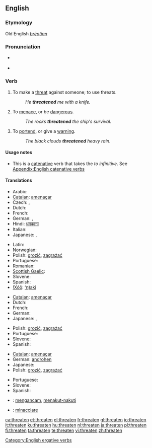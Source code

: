 ==English==

===Etymology===
Old English ''[[þrēatian]]''

===Pronunciation===
* {{a|UK}} {{IPA|/ˈθret.ən/}}
* {{audio|en-us-threaten.ogg|Audio (US)}}

===Verb===
{{en-verb}}

# To make a [[threat]] against someone; to use threats.
#: ''He '''threatened''' me with a knife.''
# To [[menace]], or be [[dangerous]].
#: ''The rocks '''threatened''' the ship's survival.''
# To [[portend]], or give a [[warning]].
#: ''The black clouds '''threatened''' heavy rain.''

====Usage notes====
* This is a [[catenative]] verb that takes the ''to infinitive''. See [[Appendix:English catenative verbs]]

====Translations====
{{trans-top|To make a threat against someone; to use threats}}
* Arabic: {{rfc-tbot}}{{t-|ar|هدد|sha|alt=هَد{{ar-dia|tr=haddada}}دَ}}
* [[Catalan]]: [[amenaçar]]
* Czech: {{t-|cs|hrozit}},  {{t|cs|vyhrožovat}}
* Dutch: {{t+|nl|bedreigen}}
* French: {{t+|fr|menacer}}
* German: {{t+|de|drohen}}, {{t+|de|bedrohen}}
* Hindi: [[धमकाना]]
* Italian: {{t|it|minacciare}}
* Japanese: {{t|ja|脅す|tr=odosu}}, {{t|ja|脅迫する|tr=kyōhaku suru}}
{{trans-mid}}
* Latin: {{t|la|minor}}
* Norwegian: {{t+|no|true}}
* Polish: [[grozić]], [[zagrażać]]
* Portuguese: {{t+|pt|ameaçar}}
* Romanian: {{t|ro|ameninţa}}
* [[Scottish Gaelic]]: {{t-|gd|maoidh|xs=Scottish Gaelic}}
* Slovene: {{t+|sl|groziti}}
* Spanish: {{t+|es|amenazar}}
* [[!Xóõ]]: [[ʻŋǁaki]]
{{trans-bottom}}

{{trans-top|To menace, or be dangerous}}
* [[Catalan]]: [[amenaçar]]
* Dutch: {{t+|nl|bedreigen}}
* French: {{t+|fr|menacer}}
* German: {{t+|de|bedrohen}}
* Japanese: {{t|ja|脅かす|tr=obiyakasu}}, {{t|ja|威嚇する|tr=ikaku suru}}
{{trans-mid}}
* Polish: [[grozić]], [[zagrażać]]
* Portuguese: {{t+|pt|ameaçar}}
* Slovene: {{t+|sl|groziti}}
* Spanish: {{t+|es|amenazar}}
{{trans-bottom}}

{{trans-top|To portend, or give a warning}}
* [[Catalan]]: [[amenaçar]]
* German: [[androhen]]
* Japanese: {{t|ja|威嚇する|tr=ikaku suru}}
* Polish: [[grozić]], [[zagrażać]]
{{trans-mid}}
* Portuguese: {{t+|pt|ameaçar}}
* Slovene: {{t+|sl|groziti}}
* Spanish: {{t+|es|amenazar}}
{{trans-bottom}}

{{checktrans-top}}
* {{ttbc|Indonesian}}: [[ancam|mengancam]], [[takut|menakut-nakuti]]
* {{ttbc|Italian}}: [[minacciare]]
{{checktrans-bottom}}

[[Category:English ergative verbs]]

[[ca:threaten]]
[[et:threaten]]
[[el:threaten]]
[[fr:threaten]]
[[gl:threaten]]
[[io:threaten]]
[[it:threaten]]
[[ku:threaten]]
[[hu:threaten]]
[[nl:threaten]]
[[ja:threaten]]
[[pl:threaten]]
[[fi:threaten]]
[[ta:threaten]]
[[te:threaten]]
[[vi:threaten]]
[[zh:threaten]]